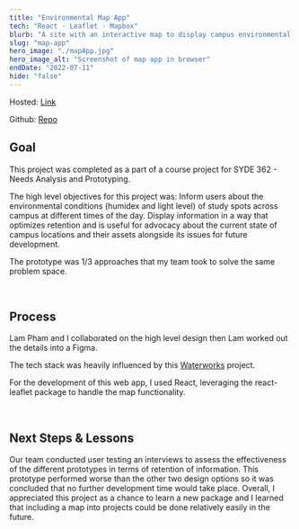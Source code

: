 ```yaml
---
title: "Environmental Map App"
tech: "React · Leaflet · Mapbox"
blurb: "A site with an interactive map to display campus environmental data."
slug: "map-app"
hero_image: "./mapApp.jpg"
hero_image_alt: "Screenshot of map app in browser"
endDate: "2022-07-11"
hide: "false"
---
```


Hosted: [Link](https://monumental-biscochitos-2afe23.netlify.app/)

Github: [Repo](https://github.com/Cormac-C/map-app)

## Goal

This project was completed as a part of a course project for SYDE 362 - Needs Analysis and Prototyping.

The high level objectives for this project was:
Inform users about the environmental conditions (humidex and light level) of study spots across campus at different times of the day. Display information in a way that optimizes retention and is useful for advocacy about the current state of campus locations and their assets alongside its issues for future development.

The prototype was 1/3 approaches that my team took to solve the same problem space.

<br />

## Process

Lam Pham and I collaborated on the high level design then Lam worked out the details into a Figma.

The tech stack was heavily influenced by this [Waterworks](https://github.com/lesliexin/waterworks) project.

For the development of this web app, I used React, leveraging the react-leaflet package to handle the map functionality.

<br />

## Next Steps & Lessons

Our team conducted user testing an interviews to assess the effectiveness of the different prototypes in terms of retention of information.
This prototype performed worse than the other two design options so it was concluded that no further development time would take place.
Overall, I appreciated this project as a chance to learn a new package and I learned that including a map into projects could be done relatively easily in the future.
